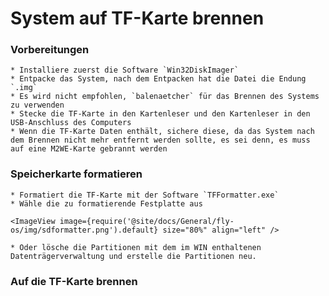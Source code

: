 

# System auf TF-Karte brennen

### Vorbereitungen

    * Installiere zuerst die Software `Win32DiskImager`
    * Entpacke das System, nach dem Entpacken hat die Datei die Endung `.img`
    * Es wird nicht empfohlen, `balenaetcher` für das Brennen des Systems zu verwenden
    * Stecke die TF-Karte in den Kartenleser und den Kartenleser in den USB-Anschluss des Computers
    * Wenn die TF-Karte Daten enthält, sichere diese, da das System nach dem Brennen nicht mehr entfernt werden sollte, es sei denn, es muss auf eine M2WE-Karte gebrannt werden

### Speicherkarte formatieren

    * Formatiert die TF-Karte mit der Software `TFFormatter.exe`
    * Wähle die zu formatierende Festplatte aus

    <ImageView image={require('@site/docs/General/fly-os/img/sdformatter.png').default} size="80%" align="left" />

    * Oder lösche die Partitionen mit dem im WIN enthaltenen Datenträgerverwaltung und erstelle die Partitionen neu.

### Auf die TF-Karte brennen

<WIN32 />
